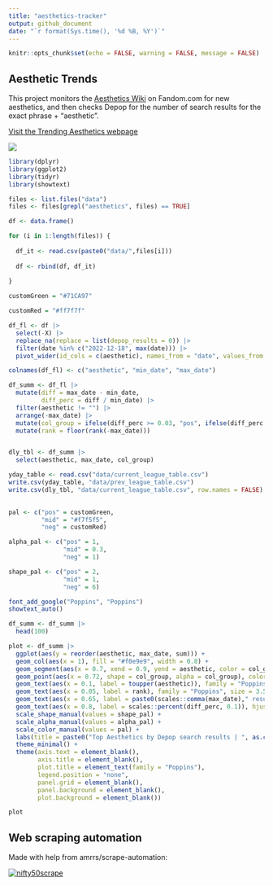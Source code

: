 ```yaml
---
title: "aesthetics-tracker"
output: github_document
date: "`r format(Sys.time(), '%d %B, %Y')`"
---
```


```r
knitr::opts_chunk$set(echo = FALSE, warning = FALSE, message = FALSE)
```

## Aesthetic Trends

This project monitors the [Aesthetics Wiki](https://aesthetics.fandom.com/wiki/Aesthetics_Wiki) on Fandom.com for new aesthetics, and then checks Depop for the number of search results for the exact phrase + "aesthetic".

[Visit the Trending Aesthetics webpage](https://filmicaesthetic.github.io/aesthetics-tracker)

[![](assets/img/webpage_screenshot.jpg)](https://filmicaesthetic.github.io/aesthetics-tracker)


```r

library(dplyr)
library(ggplot2)
library(tidyr)
library(showtext)

files <- list.files("data")
files <- files[grepl("aesthetics", files) == TRUE]

df <- data.frame()

for (i in 1:length(files)) {
  
  df_it <- read.csv(paste0("data/",files[i]))
  
  df <- rbind(df, df_it)
  
}

customGreen = "#71CA97"

customRed = "#ff7f7f"
```

```r

df_fl <- df |>
  select(-X) |>
  replace_na(replace = list(depop_results = 0)) |>
  filter(date %in% c("2022-12-18", max(date))) |>
  pivot_wider(id_cols = c(aesthetic), names_from = "date", values_from = "depop_results")

colnames(df_fl) <- c("aesthetic", "min_date", "max_date")

df_summ <- df_fl |>
  mutate(diff = max_date - min_date,
         diff_perc = diff / min_date) |>
  filter(aesthetic != "") |>
  arrange(-max_date) |>
  mutate(col_group = ifelse(diff_perc >= 0.03, "pos", ifelse(diff_perc > -0.03, "mid", "neg"))) |>
  mutate(rank = floor(rank(-max_date)))


dly_tbl <- df_summ |>
  select(aesthetic, max_date, col_group)

yday_table <- read.csv("data/current_league_table.csv")
write.csv(yday_table, "data/prev_league_table.csv")
write.csv(dly_tbl, "data/current_league_table.csv", row.names = FALSE)
  
```

```r
pal <- c("pos" = customGreen,
         "mid" = "#f7f5f5",
         "neg" = customRed)

alpha_pal <- c("pos" = 1,
               "mid" = 0.3,
               "neg" = 1)

shape_pal <- c("pos" = 2,
               "mid" = 1,
               "neg" = 6)

font_add_google("Poppins", "Poppins")
showtext_auto()

df_summ <- df_summ |>
  head(100)

plot <- df_summ |>
  ggplot(aes(y = reorder(aesthetic, max_date, sum))) +
  geom_col(aes(x = 1), fill = "#f0e9e9", width = 0.8) +
  geom_segment(aes(x = 0.7, xend = 0.9, yend = aesthetic, color = col_group), size = 6) +
  geom_point(aes(x = 0.72, shape = col_group, alpha = col_group), color = "#1d1d1d", stroke = 1, size = 3) +
  geom_text(aes(x = 0.1, label = toupper(aesthetic)), family = "Poppins", size = 5.5, hjust = 0, vjust = 0.5) +
  geom_text(aes(x = 0.05, label = rank), family = "Poppins", size = 3.5) +
  geom_text(aes(x = 0.65, label = paste0(scales::comma(max_date)," results")), family = "Poppins", size = 4.5, hjust = 1) +
  geom_text(aes(x = 0.8, label = scales::percent(diff_perc, 0.1)), hjust = 0.5, family = "Poppins", size = 4) +
  scale_shape_manual(values = shape_pal) +
  scale_alpha_manual(values = alpha_pal) +
  scale_color_manual(values = pal) +
  labs(title = paste0("Top Aesthetics by Depop search results | ", as.character(max(df$date)))) +
  theme_minimal() +
  theme(axis.text = element_blank(),
        axis.title = element_blank(),
        plot.title = element_text(family = "Poppins"),
        legend.position = "none",
        panel.grid = element_blank(),
        panel.background = element_blank(),
        plot.background = element_blank())

plot
```

## Web scraping automation

Made with help from amrrs/scrape-automation:

[![nifty50scrape](https://github.com/amrrs/scrape-automation/actions/workflows/main.yml/badge.svg)](https://github.com/amrrs/scrape-automation/actions/workflows/main.yml)
